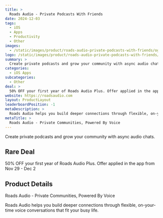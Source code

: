 ```yaml
---
title: >
  Roads Audio - Private Podcasts With Friends
date: 2024-12-03
tags:
  - iOS
  - Apps
  - Productivity
  - Other
images:
  - /static/images/product/roads-audio-private-podcasts-with-friends/og-image.png
logo: /static/images/product/roads-audio-private-podcasts-with-friends/logo.png
summary: >
  Create private podcasts and grow your community with async audio chats.
categories:
  - iOS Apps
subcategories:
  - Other
deal: >
  50% OFF your first year of Roads Audio Plus. Offer applied in the app from Nov 29 - Dec 2
website: https://roadsaudio.com
layout: ProductLayout
leaderboardPosition: -1
metaDescription: >
  Roads Audio helps you build deeper connections through flexible, on-your-time voice conversations that fit your busy life.
metaTitle: >
  Roads Audio - Private Communities, Powered By Voice
---
```

Create private podcasts and grow your community with async audio chats.

## Rare Deal

50% OFF your first year of Roads Audio Plus. Offer applied in the app from Nov 29 - Dec 2

## Product Details

Roads Audio - Private Communities, Powered By Voice

Roads Audio helps you build deeper connections through flexible, on-your-time voice conversations that fit your busy life.
